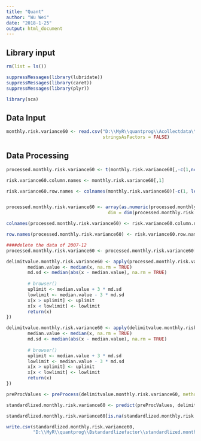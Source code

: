 ```yaml
---
title: "Quant"
author: "Wu Wei"
date: "2018-1-25"
output: html_document
---
```




## Library input
```r
rm(list = ls())

suppressMessages(library(lubridate))
suppressMessages(library(caret))
suppressMessages(library(plyr))

library(sca)

```

## Data Input

```r

monthly.risk.variance60 <- read.csv("D:\\MyR\\quantprog\\Acollectdata\\monthly.risk.variance60.csv", 
                                    stringsAsFactors = FALSE)


```


## Data Processing

```r
processed.monthly.risk.variance60 <- t(monthly.risk.variance60[,-c(1,ncol(monthly.risk.variance60))])

risk.variance60.column.names <- monthly.risk.variance60[,1]

risk.variance60.row.names <- colnames(monthly.risk.variance60)[-c(1, length(monthly.risk.variance60))]


processed.monthly.risk.variance60 <- array(as.numeric(processed.monthly.risk.variance60),
                                      dim = dim(processed.monthly.risk.variance60))

colnames(processed.monthly.risk.variance60) <- risk.variance60.column.names

row.names(processed.monthly.risk.variance60) <- risk.variance60.row.names

####delete the data of 2007-12
processed.monthly.risk.variance60 <- processed.monthly.risk.variance60[-1,]

```

```r


delimitvalue.monthly.risk.variance60 <- apply(processed.monthly.risk.variance60, 1, function(x) {
        median.value <- median(x, na.rm = TRUE)
        md.sd <- median(abs(x - median.value), na.rm = TRUE)
        
        # browser()
        uplimit <- median.value + 3 * md.sd
        lowlimit <- median.value - 3 * md.sd
        x[x > uplimit] <- uplimit
        x[x < lowlimit] <- lowlimit
        return(x)
})

```

```r


delimitvalue.monthly.risk.variance60 <- apply(delimitvalue.monthly.risk.variance60, 2, function(x) {
        median.value <- median(x, na.rm = TRUE)
        md.sd <- median(abs(x - median.value), na.rm = TRUE)
        
        # browser()
        uplimit <- median.value + 3 * md.sd
        lowlimit <- median.value - 3 * md.sd
        x[x > uplimit] <- uplimit
        x[x < lowlimit] <- lowlimit
        return(x)
})

```

```r
preProcValues <- preProcess(delimitvalue.monthly.risk.variance60, method = c("center","scale"))

standardlized.monthly.risk.variance60 <- predict(preProcValues, delimitvalue.monthly.risk.variance60)

standardlized.monthly.risk.variance60[is.na(standardlized.monthly.risk.variance60)] <- 0
```



```r
write.csv(standardlized.monthly.risk.variance60, 
          "D:\\MyR\\quantprog\\Bstandardlizefactor\\standardlized.monthly.risk.variance60.csv")


```

